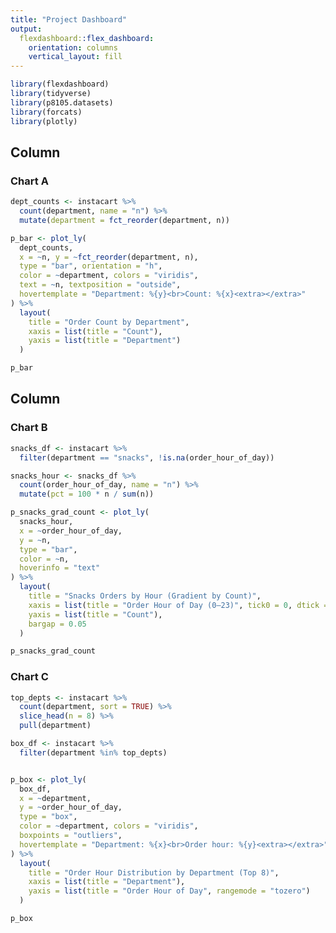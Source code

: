```yaml
---
title: "Project Dashboard"
output: 
  flexdashboard::flex_dashboard:
    orientation: columns
    vertical_layout: fill
---
```

```r
library(flexdashboard)
library(tidyverse)
library(p8105.datasets)
library(forcats)
library(plotly)
```

Column {data-width=650}
-----------------------------------------------------------------------

### Chart A

```r
dept_counts <- instacart %>%
  count(department, name = "n") %>%
  mutate(department = fct_reorder(department, n))  

p_bar <- plot_ly(
  dept_counts,
  x = ~n, y = ~fct_reorder(department, n),
  type = "bar", orientation = "h",
  color = ~department, colors = "viridis",
  text = ~n, textposition = "outside",
  hovertemplate = "Department: %{y}<br>Count: %{x}<extra></extra>"
) %>%
  layout(
    title = "Order Count by Department",
    xaxis = list(title = "Count"),
    yaxis = list(title = "Department")
  )

p_bar
```

Column {data-width=350}
-----------------------------------------------------------------------

### Chart B

```r
snacks_df <- instacart %>%
  filter(department == "snacks", !is.na(order_hour_of_day))

snacks_hour <- snacks_df %>%
  count(order_hour_of_day, name = "n") %>%
  mutate(pct = 100 * n / sum(n))

p_snacks_grad_count <- plot_ly(
  snacks_hour,
  x = ~order_hour_of_day,
  y = ~n,
  type = "bar",
  color = ~n,
  hoverinfo = "text"
) %>%
  layout(
    title = "Snacks Orders by Hour (Gradient by Count)",
    xaxis = list(title = "Order Hour of Day (0–23)", tick0 = 0, dtick = 3),
    yaxis = list(title = "Count"),
    bargap = 0.05
  )

p_snacks_grad_count
```

### Chart C

```r
top_depts <- instacart %>%
  count(department, sort = TRUE) %>%
  slice_head(n = 8) %>%
  pull(department)

box_df <- instacart %>%
  filter(department %in% top_depts)


p_box <- plot_ly(
  box_df,
  x = ~department,
  y = ~order_hour_of_day,
  type = "box",
  color = ~department, colors = "viridis",
  boxpoints = "outliers",
  hovertemplate = "Department: %{x}<br>Order hour: %{y}<extra></extra>"
) %>%
  layout(
    title = "Order Hour Distribution by Department (Top 8)",
    xaxis = list(title = "Department"),
    yaxis = list(title = "Order Hour of Day", rangemode = "tozero")
  )

p_box
```

